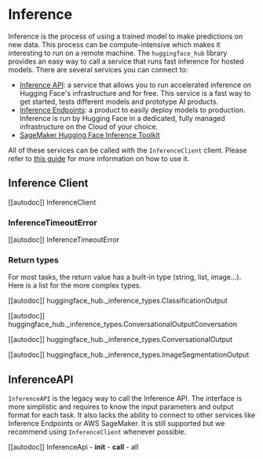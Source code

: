 # Inference

Inference is the process of using a trained model to make predictions on new data. This process can be compute-intensive
which makes it interesting to run on a remote machine. The `huggingface_hub` library provides an easy way to call a
service that runs fast inference for hosted models. There are several services you can connect to:
- [Inference API](https://huggingface.co/docs/api-inference/index): a service that allows you to run accelerated inference
on Hugging Face's infrastructure and for free. This service is a fast way to get started, tests different models and
prototype AI products.
- [Inference Endpoints](https://huggingface.co/inference-endpoints): a product to easily deploy models to production.
Inference is run by Hugging Face in a dedicated, fully managed infrastructure on the Cloud of your choice.
- [SageMaker Hugging Face Inference Toolkit](https://github.com/aws/sagemaker-huggingface-inference-toolkit)

All of these services can be called with the `InferenceClient` client. Please refer to [this guide](../guides/inference)
for more information on how to use it.

## Inference Client

[[autodoc]] InferenceClient

### InferenceTimeoutError

[[autodoc]] InferenceTimeoutError

### Return types

For most tasks, the return value has a built-in type (string, list, image...). Here is a list for the more complex types.

[[autodoc]] huggingface_hub._inference_types.ClassificationOutput

[[autodoc]] huggingface_hub._inference_types.ConversationalOutputConversation

[[autodoc]] huggingface_hub._inference_types.ConversationalOutput

[[autodoc]] huggingface_hub._inference_types.ImageSegmentationOutput

## InferenceAPI

`InferenceAPI` is the legacy way to call the Inference API. The interface is more simplistic and requires to know
the input parameters and output format for each task. It also lacks the ability to connect to other services like
Inference Endpoints or AWS SageMaker. It is still supported but we recommend using `InferenceClient` whenever possible.

[[autodoc]] InferenceApi
    - __init__
    - __call__
    - all

